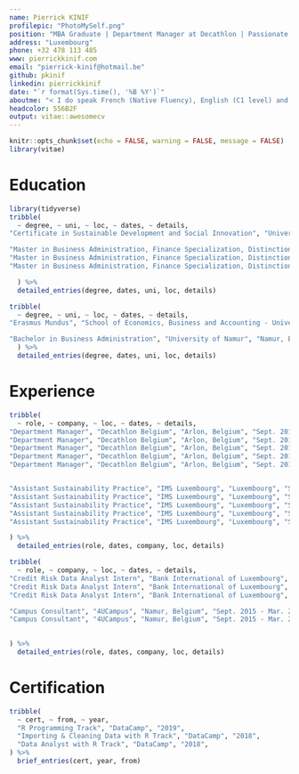 ```yaml
---
name: Pierrick KINIF
profilepic: "PhotoMySelf.png"
position: "MBA Graduate | Department Manager at Decathlon | Passionate about Data Science"
address: "Luxembourg"
phone: +32 478 113 485
www: pierrickkinif.com
email: "pierrick-kinif@hotmail.be"
github: pkinif
linkedin: pierrickkinif
date: "`r format(Sys.time(), '%B %Y')`"
aboutme: "< I do speak French (Native Fluency), English (C1 level) and Dutch (B1 Level) >"
headcolor: 556B2F
output: vitae::awesomecv
---
```


```r
knitr::opts_chunk$set(echo = FALSE, warning = FALSE, message = FALSE)
library(vitae)
```

# Education
```r
library(tidyverse)
tribble(
  ~ degree, ~ uni, ~ loc, ~ dates, ~ details,
"Certificate in Sustainable Development and Social Innovation", "University of Luxembourg", "Luxembourg", "Sep. 2017 - Present", "Participated in the first national initiative to gather all Luxembourgish stakeholders involved in plastic waste management",

"Master in Business Administration, Finance Specialization, Distinction", "University of Namur", "Namur, Belgium","Sep. 2015 - Jun. 2018", "Thesis: Towards Green Companies - A Panel Data Study of The Environmental and Financial Performance Nexus",
"Master in Business Administration, Finance Specialization, Distinction", "University of Namur", "Namur, Belgium", "Sep. 2015 - Jun. 2018", "Writing of my thesis in R/RMarkdown/Latex to make it transparent and reproducible for the reader. All resources are available on my GitHub account and can be gladly shared upon request",
"Master in Business Administration, Finance Specialization, Distinction", "University of Namur", "Namur, Belgium","Sep. 2015 - Jun. 2018", "Using OxMétrics - Risk analysis of GlaxoSmithKline plc (GSK.L) via the Value At Risk",

  ) %>% 
  detailed_entries(degree, dates, uni, loc, details)

tribble(
  ~ degree, ~ uni, ~ loc, ~ dates, ~ details,
"Erasmus Mundus", "School of Economics, Business and Accounting - University of São Paulo", "São Paulo, Brazil", "Jul. 2016, Jan.2017","Using Stata - Writing of a scientific paper aiming at studying how eco-innovation affects financial performances of companies listed in the CAC40",

"Bachelor in Business Administration", "University of Namur", "Namur, Belgium", "Sep. 2012 - Jun. 2015", "Using SPSS - Realization of a market study measuring the level of satisfaction of patients suffering from chronic illnesses",
  ) %>% 
  detailed_entries(degree, dates, uni, loc, details)
```

# Experience
```r
tribble(
  ~ role, ~ company, ~ loc, ~ dates, ~ details,
"Department Manager", "Decathlon Belgium", "Arlon, Belgium", "Sept. 2018 - Present", "Leading a team of 10-15 individuals who are fanatically devoted to sharing their sport passion",
"Department Manager", "Decathlon Belgium", "Arlon, Belgium", "Sept. 2018 - Present", "Strategies implementation to increase sales growth (+ 8%) and customer satisfaction",
"Department Manager", "Decathlon Belgium", "Arlon, Belgium", "Sept. 2018 - Present", "Support, challenge and build both commercial and human skills of the team",
"Department Manager", "Decathlon Belgium", "Arlon, Belgium", "Sept. 2018 - Present", "Ensure and improve customer satisfaction",
"Department Manager", "Decathlon Belgium", "Arlon, Belgium", "Sept. 2018 - Present", "Inventory management and optimization",


"Assistant Sustainability Practice", "IMS Luxembourg", "Luxembourg", "Sept. 2017 - Mar.2018","Results analysis of a CSR survey for presentation during the Luxembourg Sustainability Forum (i.e. LSF) 2017 and later publication",
"Assistant Sustainability Practice", "IMS Luxembourg", "Luxembourg", "Sept. 2017 - Mar.2018","Help for the organization of the LSF2017 + media follow-up",
"Assistant Sustainability Practice", "IMS Luxembourg", "Luxembourg", "Sept. 2017 - Mar.2018", "Organization of a workshop in the context of the Food pillar of the 'Third Industrial Revolution'",
"Assistant Sustainability Practice", "IMS Luxembourg", "Luxembourg", "Sept. 2017 - Mar.2018", "Measurement of the company’s carbon footprint",
"Assistant Sustainability Practice", "IMS Luxembourg", "Luxembourg", "Sept. 2017 - Mar.2018", "Research and writing assistance for the publication of the magazine 'Sustainability MAG'",

) %>% 
  detailed_entries(role, dates, company, loc, details)

tribble(
  ~ role, ~ company, ~ loc, ~ dates, ~ details,
"Credit Risk Data Analyst Intern", "Bank International of Luxembourg", "Luxembourg", "Jan. 2017 - Jun. 2017", "Using SQL for validating and ensuring consistency of the credit risk databases", 
"Credit Risk Data Analyst Intern", "Bank International of Luxembourg", "Luxembourg", "Jan. 2017 - Jun. 2017", "Development of a VBA application to automatize the data validation process", 
"Credit Risk Data Analyst Intern", "Bank International of Luxembourg", "Luxembourg", "Jan. 2017 - Jun. 2017", "Review risk exposure calculations and forecasts for Basel requirements", 

"Campus Consultant", "4UCampus", "Namur, Belgium", "Sept. 2015 - Mar. 2016", "Sales of subscriptions of press titles to students and academic staff", 
"Campus Consultant", "4UCampus", "Namur, Belgium", "Sept. 2015 - Mar. 2016", "Promote the company’s products and expand the client base", 
 

) %>% 
  detailed_entries(role, dates, company, loc, details)
```

# Certification

```r
tribble(
  ~ cert, ~ from, ~ year,
  "R Programming Track", "DataCamp", "2019",
  "Importing & Cleaning Data with R Track", "DataCamp", "2018",
  "Data Analyst with R Track", "DataCamp", "2018",
) %>%
  brief_entries(cert, year, from)
```

<!--
# Languages
```r
tribble(
  ~ cert,~ year,
  "C2 Level", "French", 
  "C1 Level", "English",
  "B1 Level", "Dutch",
) %>%
  brief_entries(cert, year)
```
-->
